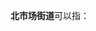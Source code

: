 '''北市场街道'''可以指：
{{PRC admin/disambig|21/01/02/023/000|22/03/03/002/000}}
{{disambig|cat=五字乡级行政区划-街道名消歧义}}